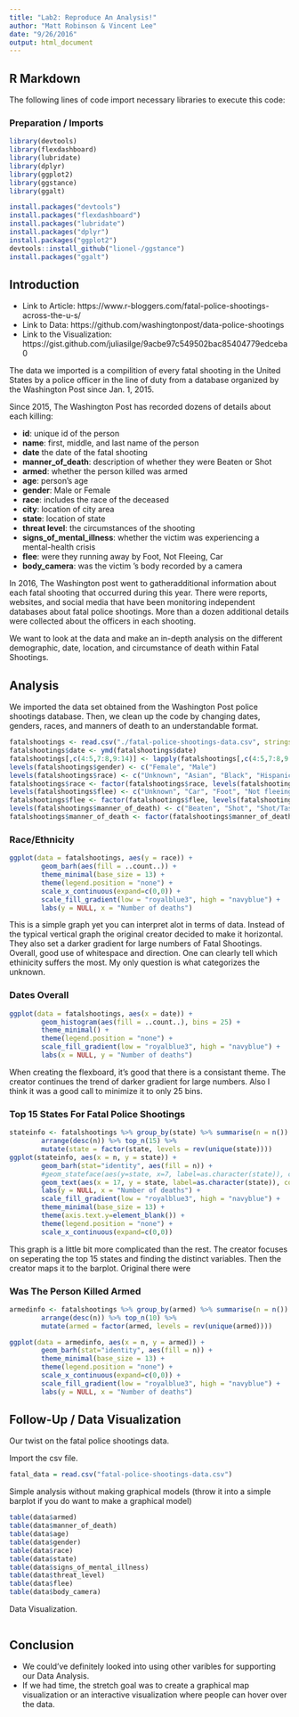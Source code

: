```yaml
---
title: "Lab2: Reproduce An Analysis!"
author: "Matt Robinson & Vincent Lee"
date: "9/26/2016"
output: html_document
---
```


## R Markdown

The following lines of code import necessary libraries to execute this code:

### Preparation / Imports
``` r
library(devtools)
library(flexdashboard)
library(lubridate)
library(dplyr)
library(ggplot2)
library(ggstance)
library(ggalt)
```

``` r
install.packages("devtools")
install.packages("flexdashboard")
install.packages("lubridate")
install.packages("dplyr")
install.packages("ggplot2")
devtools::install_github("lionel-/ggstance")
install.packages("ggalt")
```

## Introduction

- Link to Article: https://www.r-bloggers.com/fatal-police-shootings-across-the-u-s/
- Link to Data: https://github.com/washingtonpost/data-police-shootings
- Link to the Visualization: https://gist.github.com/juliasilge/9acbe97c549502bac85404779edceba0

The data we imported is a compilition of every fatal shooting in the United States by a police officer in the line of duty from a database organized by the Washington Post since Jan. 1, 2015.

Since 2015, The Washington Post has recorded dozens of details about each killing:

- **id**: unique id of the person
- **name**: first, middle, and last name of the person
- **date** the date of the fatal shooting  
- **manner_of_death**: description of whether they were Beaten or Shot
- **armed**: whether the person killed was armed 
- **age**: person's age
- **gender**: Male or Female
- **race**: includes the race of the deceased
- **city**: location of city area
- **state**: location of state
- **threat level**: the circumstances of the shooting
- **signs_of_mental_illness**: whether the victim was experiencing a mental-health crisis 
- **flee**: were they running away by Foot, Not Fleeing, Car
- **body_camera**: was the victim 's body recorded by a camera

In 2016, The Washington post went to gatheradditional information about each fatal shooting that occurred during this year. There were reports, websites, and social media that have been monitoring independent databases about fatal police shootings. More than a dozen additional details were collected about the officers in each shooting. 

We want to look at the data and make an in-depth analysis on the different demographic, date, location, and circumstance of death within Fatal Shootings.

## Analysis

We imported the data set obtained from the Washington Post police shootings database. Then, we clean up the code by changing dates, genders, races, and manners of death to an understandable format.
```r
fatalshootings <- read.csv("./fatal-police-shootings-data.csv", stringsAsFactors = FALSE)
fatalshootings$date <- ymd(fatalshootings$date)
fatalshootings[,c(4:5,7:8,9:14)] <- lapply(fatalshootings[,c(4:5,7:8,9:14)], as.factor)
levels(fatalshootings$gender) <- c("Female", "Male")
levels(fatalshootings$race) <- c("Unknown", "Asian", "Black", "Hispanic", "Unknown", "Other", "White")
fatalshootings$race <- factor(fatalshootings$race, levels(fatalshootings$race)[c(5,2,1,4,3,6)])
levels(fatalshootings$flee) <- c("Unknown", "Car", "Foot", "Not fleeing", "Other")
fatalshootings$flee <- factor(fatalshootings$flee, levels(fatalshootings$flee)[c(1,5,3,2,4)])
levels(fatalshootings$manner_of_death) <- c("Beaten", "Shot", "Shot/Tasered")
fatalshootings$manner_of_death <- factor(fatalshootings$manner_of_death, levels(fatalshootings$manner_of_death)[c(1,3,2)])
```

### Race/Ethnicity
```r
ggplot(data = fatalshootings, aes(y = race)) + 
        geom_barh(aes(fill = ..count..)) +
        theme_minimal(base_size = 13) +
        theme(legend.position = "none") +
        scale_x_continuous(expand=c(0,0)) +
        scale_fill_gradient(low = "royalblue3", high = "navyblue") +
        labs(y = NULL, x = "Number of deaths")
```
This is a simple graph yet you can interpret alot in terms of data. Instead of the typical vertical graph the original creator decided to make it horizontal. They also set a darker gradient for large numbers of Fatal Shootings. Overall, good use of whitespace and direction. One can clearly tell which ethinicity suffers the most. My only question is what categorizes the unknown.

### Dates Overall 
```r
ggplot(data = fatalshootings, aes(x = date)) + 
        geom_histogram(aes(fill = ..count..), bins = 25) +
        theme_minimal() +
        theme(legend.position = "none") +
        scale_fill_gradient(low = "royalblue3", high = "navyblue") +
        labs(x = NULL, y = "Number of deaths")
```
When creating the flexboard, it's good that there is a consistant theme. The creator continues the trend of darker gradient for large numbers. Also I think it was a good call to minimize it to only 25 bins.


### Top 15 States For Fatal Police Shootings
```r
stateinfo <- fatalshootings %>% group_by(state) %>% summarise(n = n()) %>% 
        arrange(desc(n)) %>% top_n(15) %>% 
        mutate(state = factor(state, levels = rev(unique(state))))
ggplot(stateinfo, aes(x = n, y = state)) +
        geom_barh(stat="identity", aes(fill = n)) +
        #geom_stateface(aes(y=state, x=7, label=as.character(state)), colour="white", size=8) +
        geom_text(aes(x = 17, y = state, label=as.character(state)), color="white", size=5) +
        labs(y = NULL, x = "Number of deaths") +
        scale_fill_gradient(low = "royalblue3", high = "navyblue") +
        theme_minimal(base_size = 13) +
        theme(axis.text.y=element_blank()) +
        theme(legend.position = "none") +
        scale_x_continuous(expand=c(0,0))
```
This graph is a little bit more complicated than the rest. The creator focuses on seperating the top 15 states and finding the distinct variables. Then the creator maps it to the barplot. Original there were

### Was The Person Killed Armed
```r
armedinfo <- fatalshootings %>% group_by(armed) %>% summarise(n = n()) %>% 
        arrange(desc(n)) %>% top_n(10) %>% 
        mutate(armed = factor(armed, levels = rev(unique(armed))))

ggplot(data = armedinfo, aes(x = n, y = armed)) + 
        geom_barh(stat="identity", aes(fill = n)) +
        theme_minimal(base_size = 13) +
        theme(legend.position = "none") +
        scale_x_continuous(expand=c(0,0)) +
        scale_fill_gradient(low = "royalblue3", high = "navyblue") +
        labs(y = NULL, x = "Number of deaths")
```


## Follow-Up / Data Visualization

Our twist on the fatal police shootings data.

Import the csv file.
```r
fatal_data = read.csv("fatal-police-shootings-data.csv")
```

Simple analysis without making graphical models (throw it into a simple barplot if you do want to make a graphical model)
```r
table(data$armed)
table(data$manner_of_death)
table(data$age)
table(data$gender)
table(data$race)
table(data$state)
table(data$signs_of_mental_illness)
table(data$threat_level)
table(data$flee)
table(data$body_camera)
```

Data Visualization.
```r

```


## Conclusion

- We could've definitely looked into using other varibles for supporting our Data Analysis.
- If we had time, the stretch goal was to create a graphical map visualization or an interactive visualization where people can hover over the data.

